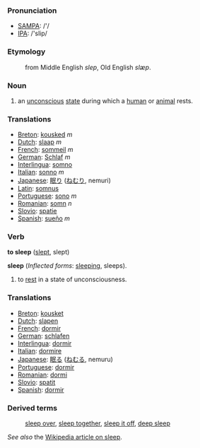 === Pronunciation ===
*[[w:SAMPA|SAMPA]]: /'/
*[[w:IPA|IPA]]: /'slip/

===Etymology===
:from Middle English ''slep'', Old English ''slæp''.

===Noun===
#an [[unconscious]] [[state]] during which a [[human]] or [[animal]] rests.

=== Translations ===
*[[Breton]]: [[kousked]] ''m''
*[[Dutch]]: [[slaap]] ''m''
*[[French]]: [[sommeil]] ''m''
*[[German]]: [[Schlaf]] ''m''
*[[Interlingua]]: [[somno]]
*[[Italian]]: [[sonno]] ''m''
*[[Japanese]]: [[眠り]] ([[ねむり]], nemuri)
*[[Latin]]: [[somnus]]
*[[Portuguese]]: [[sono]] ''m''
*[[Romanian]]: [[somn]] ''n''
*[[Slovio]]: [[spatie]]
*[[Spanish]]: [[sueño]] ''m''

=== Verb ===

'''to sleep''' ([[slept]], slept)

'''sleep''' (''Inflected forms'': [[sleeping]], sleeps).

# to [[rest]] in a state of unconsciousness.

=== Translations ===
*[[Breton]]: [[kousket]]
*[[Dutch]]: [[slapen]]
*[[French]]: [[dormir]]
*[[German]]: [[schlafen]]
*[[Interlingua]]: [[dormir]]
*[[Italian]]: [[dormire]]
*[[Japanese]]: [[眠る]] ([[ねむる]], nemuru)
*[[Portuguese]]: [[dormir]]
*[[Romanian]]: [[dormi]]
*[[Slovio]]: [[spatit]]
*[[Spanish]]: [[dormir]]

===Derived terms===
:[[sleep over]], [[sleep together]], [[sleep it off]], [[deep sleep]]

''See also'' the [[en:sleep|Wikipedia article on sleep]].